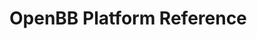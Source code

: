 # OpenBB Platform Reference


<ul className="grid grid-cols-1 md:grid-cols-2 lg:grid-cols-3 xl:grid-cols-4 gap-4 -ml-6">
<ReferenceCard
        title="ca"
        description="peers"
        url="/platform/reference/ca"
    />
<ReferenceCard
        title="crypto"
        description="load"
        url="/platform/reference/crypto"
    />
<ReferenceCard
        title="dd"
        description="sec"
        url="/platform/reference/dd"
    />
<ReferenceCard
        title="economy"
        description="available_indices, const, cpi, european_index, european_index_constituents, index_cmd, risk"
        url="/platform/reference/economy"
    />
<ReferenceCard
        title="fa"
        description="balance, balance_growth, cal, cash, cash_growth, comp, comsplit, divs, earning, emp, est, income, income_growth,..."
        url="/platform/reference/fa"
    />
<ReferenceCard
        title="fixedincome"
        description="ameribor, estr, fed, iorb, projections, sofr, sonia, treasury, ycrv"
        url="/platform/reference/fixedincome"
    />
<ReferenceCard
        title="forex"
        description="load, pairs"
        url="/platform/reference/forex"
    />
<ReferenceCard
        title="futures"
        description="curve, load"
        url="/platform/reference/futures"
    />
<ReferenceCard
        title="news"
        description="globalnews"
        url="/platform/reference/news"
    />
<ReferenceCard
        title="options"
        description="chains"
        url="/platform/reference/options"
    />
<ReferenceCard
        title="stocks"
        description="info, load, multiples, news, quote, search"
        url="/platform/reference/stocks"
    />
</ul>
